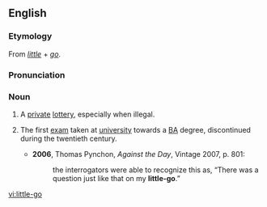 ==English==
===Etymology===
From ''[[little]]'' + ''[[go]]''.

===Pronunciation===
{{IPA|/ˈlɪtəlgəʊ/}}

===Noun===
{{en-noun|little-goes}}

# {{historical}} A [[private]] [[lottery]], especially when illegal.
# {{context|historical|colloquial|UK}} The first [[exam]] taken at [[university]] towards a [[BA]] degree, discontinued during the twentieth century.
#*'''2006''', Thomas Pynchon, ''Against the Day'', Vintage 2007, p. 801:
#*:the interrogators were able to recognize this as, “There was a question just like that on my '''little-go'''.”

[[vi:little-go]]